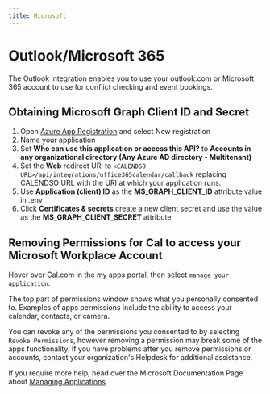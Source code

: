 ```yaml
---
title: Microsoft
---
```


# Outlook/Microsoft 365

The Outlook integration enables you to use your outlook.com or Microsoft 365 account to use for conflict checking and event bookings.

## Obtaining Microsoft Graph Client ID and Secret

1. Open [Azure App Registration](https://portal.azure.com/#blade/Microsoft_AAD_IAM/ActiveDirectoryMenuBlade/RegisteredApps) and select New registration
2. Name your application
3. Set **Who can use this application or access this API?** to **Accounts in any organizational directory (Any Azure AD directory - Multitenant)**
4. Set the **Web** redirect URI to `<CALENDSO URL>/api/integrations/office365calendar/callback` replacing CALENDSO URL with the URI at which your application runs.
5. Use **Application (client) ID** as the **MS_GRAPH_CLIENT_ID** attribute value in .env
6. Click **Certificates & secrets** create a new client secret and use the value as the **MS_GRAPH_CLIENT_SECRET** attribute

## Removing Permissions for Cal to access your Microsoft Workplace Account

Hover over Cal.com in the my apps portal, then select `manage your application`.

The top part of permissions window shows what you personally consented to. Examples of apps permissions include the ability to access your calendar, contacts, or camera.

You can revoke any of the permissions you consented to by selecting `Revoke Permissions`, however removing a permission may break some of the apps functionality. If you have problems after you remove permissions or accounts, contact your organization's Helpdesk for additional assistance.

If you require more help, head over the Microsoft Documentation Page about [Managing Applications](https://docs.microsoft.com/en-us/azure/active-directory/user-help/my-applications-portal-permissions-saved-accounts)
